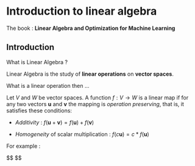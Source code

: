 # Introduction to linear algebra

The book : **Linear Algebra and Optimization for Machine Learning**

## Introduction

What is Linear Algebra ? 

Linear Algebra is the study of **linear operations** on **vector spaces**.

What is a linear operation then ... 

Let $V$ and $W$ be vector spaces. 
A function $f: V \rightarrow W$ is a linear map if for any two vectors $\textbf{u}$ and $\textbf{v}$ the mapping is _operation preserving_, that is, it satisfies these conditions: 

- _Additivity_ : $f(\textbf{u} + \textbf{v}) = f(\textbf{u}) + f(\textbf{v})$

- _Homogeneity_ of scalar multiplication : $f(c\textbf{u}) = c*f(\textbf{u})$


For example : 


$$
\begin{align*}
    \begin{split}
        \textbf{a} = [0, 1] \\
        \textbf{b} = [1 ,1] \\
        \text{The function } f(a,b) = (3a,b) \text{works since: }
    \end{split}


    f(a+b) = f([0,1] + [1,1]) = f([1,2]) = (3,2)
    f(a) + f(b) = [0,1] + [3,1] = [3,2]

    f(a + [3,3] ) = f([0,1] + [3,3]) = f([3,4]) = [9,4]
    equal to 
    f(a + [3,3]) = f(a) + f([3,3]) = [0,1] + [9,3] = [9,4]


    It preserves the multiplication, for ex lambda = 2: 
    f(\lambda * a) = f(2*[0,1]) = f([0,2]) = [0,2]
    Which is the same as : 
    f(\lambda * a) = \lambda * f(a) = 2 * [0,1] = [0,2]

\end{align*}
$$
